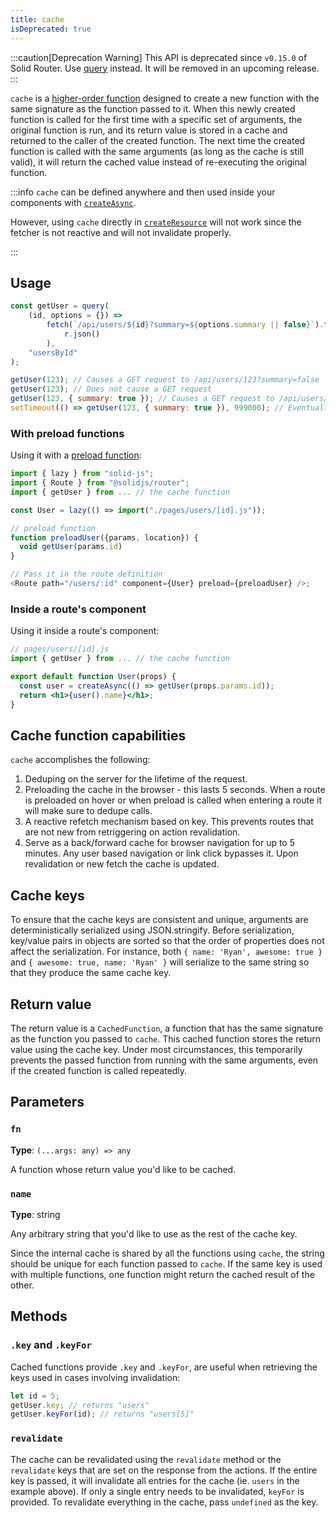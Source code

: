 ```yaml
---
title: cache
isDeprecated: true
---
```


:::caution[Deprecation Warning]
This API is deprecated since `v0.15.0` of Solid Router. Use [query](/solid-router/reference/data-apis/query) instead. It will be removed in an upcoming release.
:::

`cache` is a [higher-order function](https://en.wikipedia.org/wiki/Higher-order_function) designed to create a new function with the same signature as the function passed to it.
When this newly created function is called for the first time with a specific set of arguments, the original function is run, and its return value is stored in a cache and returned to the caller of the created function.
The next time the created function is called with the same arguments (as long as the cache is still valid), it will return the cached value instead of re-executing the original function.

:::info
`cache` can be defined anywhere and then used inside your components with [`createAsync`](/solid-router/reference/data-apis/create-async).

However, using `cache` directly in [`createResource`](/reference/basic-reactivity/create-resource) will not work since the fetcher is not reactive and will not invalidate properly.

:::

## Usage

```js
const getUser = query(
	(id, options = {}) =>
		fetch(`/api/users/${id}?summary=${options.summary || false}`).then((r) =>
			r.json()
		),
	"usersById"
);

getUser(123); // Causes a GET request to /api/users/123?summary=false
getUser(123); // Does not cause a GET request
getUser(123, { summary: true }); // Causes a GET request to /api/users/123?summary=true
setTimeout(() => getUser(123, { summary: true }), 999000); // Eventually causes another GET request to /api/users/123?summary=true
```

### With preload functions

Using it with a [preload function](/solid-router/reference/preload-functions/preload):

```js
import { lazy } from "solid-js";
import { Route } from "@solidjs/router";
import { getUser } from ... // the cache function

const User = lazy(() => import("./pages/users/[id].js"));

// preload function
function preloadUser({params, location}) {
  void getUser(params.id)
}

// Pass it in the route definition
<Route path="/users/:id" component={User} preload={preloadUser} />;
```

### Inside a route's component

Using it inside a route's component:

```jsx
// pages/users/[id].js
import { getUser } from ... // the cache function

export default function User(props) {
  const user = createAsync(() => getUser(props.params.id));
  return <h1>{user().name}</h1>;
}
```

## Cache function capabilities

`cache` accomplishes the following:

1. Deduping on the server for the lifetime of the request.
2. Preloading the cache in the browser - this lasts 5 seconds.
   When a route is preloaded on hover or when preload is called when entering a route it will make sure to dedupe calls.
3. A reactive refetch mechanism based on key.
   This prevents routes that are not new from retriggering on action revalidation.
4. Serve as a back/forward cache for browser navigation for up to 5 minutes.
   Any user based navigation or link click bypasses it.
   Upon revalidation or new fetch the cache is updated.

## Cache keys

To ensure that the cache keys are consistent and unique, arguments are deterministically serialized using JSON.stringify.
Before serialization, key/value pairs in objects are sorted so that the order of properties does not affect the serialization.
For instance, both `{ name: 'Ryan', awesome: true }` and `{ awesome: true, name: 'Ryan' }` will serialize to the same string so that they produce the same cache key.

## Return value

The return value is a `CachedFunction`, a function that has the same signature as the function you passed to `cache`.
This cached function stores the return value using the cache key.
Under most circumstances, this temporarily prevents the passed function from running with the same arguments, even if the created function is called repeatedly.

## Parameters

### `fn`

**Type**: `(...args: any) => any`

A function whose return value you'd like to be cached.

### `name`

**Type**: string

Any arbitrary string that you'd like to use as the rest of the cache key.

Since the internal cache is shared by all the functions using `cache`, the string should be unique for each function passed to `cache`.
If the same key is used with multiple functions, one function might return the cached result of the other.

## Methods

### `.key` and `.keyFor`

Cached functions provide `.key` and `.keyFor`, are useful when retrieving the keys used in cases involving invalidation:

```ts
let id = 5;
getUser.key; // returns "users"
getUser.keyFor(id); // returns "users[5]"
```

### `revalidate`

The cache can be revalidated using the `revalidate` method or the `revalidate` keys that are set on the response from the actions.
If the entire key is passed, it will invalidate all entries for the cache (ie. `users` in the example above).
If only a single entry needs to be invalidated, `keyFor` is provided.
To revalidate everything in the cache, pass `undefined` as the key.
